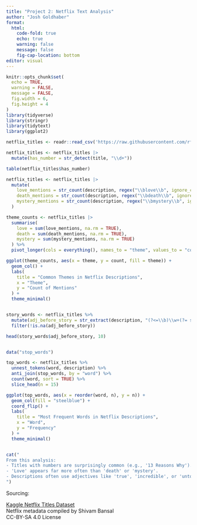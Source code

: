 ```yaml
---
title: "Project 2: Netflix Text Analysis"
author: "Josh Goldhaber"
format:
  html:
    code-fold: true
    echo: true
    warning: false
    message: false
    fig-cap-location: bottom
editor: visual
---
```


```r
knitr::opts_chunk$set(
  echo = TRUE,
  warning = FALSE,
  message = FALSE,
  fig.width = 6,
  fig.height = 4
)
library(tidyverse)
library(stringr)
library(tidytext)
library(ggplot2)
```


```r
netflix_titles <- readr::read_csv('https://raw.githubusercontent.com/rfordatascience/tidytuesday/main/data/2021/2021-04-20/netflix_titles.csv')


```

```r
netflix_titles <- netflix_titles |>
  mutate(has_number = str_detect(title, "\\d+"))

table(netflix_titles$has_number)

netflix_titles <- netflix_titles |>
  mutate(
    love_mentions = str_count(description, regex("\\blove\\b", ignore_case = TRUE)),
    death_mentions = str_count(description, regex("\\bdeath\\b", ignore_case = TRUE)),
    mystery_mentions = str_count(description, regex("\\bmystery\\b", ignore_case = TRUE))
  )

theme_counts <- netflix_titles |>
  summarise(
    love = sum(love_mentions, na.rm = TRUE),
    death = sum(death_mentions, na.rm = TRUE),
    mystery = sum(mystery_mentions, na.rm = TRUE)
  ) %>%
  pivot_longer(cols = everything(), names_to = "theme", values_to = "count")

ggplot(theme_counts, aes(x = theme, y = count, fill = theme)) +
  geom_col() +
  labs(
    title = "Common Themes in Netflix Descriptions",
    x = "Theme",
    y = "Count of Mentions"
  ) +
  theme_minimal()


story_words <- netflix_titles %>%
  mutate(adj_before_story = str_extract(description, "(?<=\\b)\\w+(?= story)")) %>%
  filter(!is.na(adj_before_story))

head(story_words$adj_before_story, 10)


data("stop_words")

top_words <- netflix_titles %>%
  unnest_tokens(word, description) %>%
  anti_join(stop_words, by = "word") %>%
  count(word, sort = TRUE) %>%
  slice_head(n = 15)

ggplot(top_words, aes(x = reorder(word, n), y = n)) +
  geom_col(fill = "steelblue") +
  coord_flip() +
  labs(
    title = "Most Frequent Words in Netflix Descriptions",
    x = "Word",
    y = "Frequency"
  ) +
  theme_minimal()


cat("
From this analysis:
- Titles with numbers are surprisingly common (e.g., '13 Reasons Why').
- 'Love' appears far more often than 'death' or 'mystery'.
- Descriptions often use adjectives like 'true', 'incredible', or 'untold' before 'story'.
")
```

Sourcing:

[Kaggle Netflix Titles Dataset](https://www.kaggle.com/shivamb/netflix-shows)  
Netflix metadata compiled by Shivam Bansal  
CC-BY-SA 4.0 License

